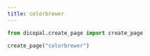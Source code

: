 ```yaml
---
title: colorbrewer
---
```



```python
from dicopal.create_page import create_page

create_page("colorbrewer")
```

